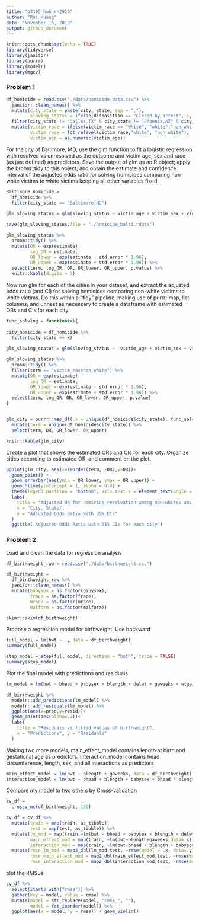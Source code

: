 ```yaml
---
title: "p8105_hw6_rh2916"
author: "Rui Huang"
date: "November 16, 2018"
output: github_document
---
```


```r
knitr::opts_chunk$set(echo = TRUE)
library(tidyverse)
library(janitor)
library(purrr)
library(modelr)
library(mgcv)
```

### Problem 1 

```r
df_homicide = read.csv("./data/homicide-data.csv") %>% 
  janitor::clean_names() %>% 
  mutate(city_state = paste(city, state, sep = ","),
         sloving_status = ifelse(disposition == "Closed by arrest", 1, 0)) %>%
  filter(city_state != "Dallas,TX" & city_state != "Phoenix,AZ" & city_state != "Kansas City,MO" & city_state != "Tulsa,AL") %>%
  mutate(victim_race = ifelse(victim_race == "White", "white","non_white"),
         victim_race = fct_relevel(victim_race,"white", "non_white"),
         victim_age = as.numeric(victim_age))
```

For the city of Baltimore, MD, use the glm function to fit a logistic regression with resolved vs unresolved as the outcome and victim age, sex and race (as just defined) as predictors. Save the output of glm as an R object; apply the broom::tidy to this object; and obtain the estimate and confidence interval of the adjusted odds ratio for solving homicides comparing non-white victims to white victims keeping all other variables fixed.

```r
Baltimore_homicide =
  df_homicide %>% 
  filter(city_state == "Baltimore,MD") 
  
glm_sloving_status = glm(sloving_status ~ victim_age + victim_sex + victim_race, data = Baltimore_homicide, family = binomial())

save(glm_sloving_status,file = "./homicide_balti.rdata")

glm_sloving_status %>% 
  broom::tidy() %>% 
  mutate(OR = exp(estimate),
         log_OR = estimate,
         OR_lower = exp(estimate - std.error * 1.96),
         OR_upper = exp(estimate + std.error * 1.96)) %>%
  select(term, log_OR, OR, OR_lower, OR_upper, p.value) %>% 
  knitr::kable(digits = 3)


```

Now run glm for each of the cities in your dataset, and extract the adjusted odds ratio (and CI) for solving homicides comparing non-white victims to white victims. Do this within a “tidy” pipeline, making use of purrr::map, list columns, and unnest as necessary to create a dataframe with estimated ORs and CIs for each city.

```r

func_solving = function(x){
  
city_homicide = df_homicide %>%
  filter(city_state == x) 
  
glm_sloving_status = glm(sloving_status ~  victim_age + victim_sex + victim_race, data = city_homicide, family = binomial()) 

glm_sloving_status %>% 
  broom::tidy() %>% 
  filter(term == "victim_racenon_white") %>%
  mutate(OR = exp(estimate),
         log_OR = estimate,
         OR_lower = exp(estimate - std.error * 1.96),
         OR_upper = exp(estimate + std.error * 1.96)) %>%
  select(term, log_OR，OR, OR_lower, OR_upper, p.value)
}


glm_city = purrr::map_df(.x = unique(df_homicide$city_state), func_solving) %>%
  mutate(term = unique(df_homicide$city_state)) %>%
  select(term, OR, OR_lower, OR_upper)

knitr::kable(glm_city)
```



Create a plot that shows the estimated ORs and CIs for each city. Organize cities according to estimated OR, and comment on the plot.

```r
ggplot(glm_city, aes(x=reorder(term, -OR),y=OR))+
  geom_point() +
  geom_errorbar(aes(ymin = OR_lower, ymax = OR_upper)) +
  geom_hline(yintercept = 1, alpha = 0.4) +
  theme(legend.position = "bottom", axis.text.x = element_text(angle = 90, hjust = 1), legend.key.width = unit(0.15,'cm')) +
  labs(
    title = "Adjusted OR for homicide resolvation among non-whites and whites by city",
    x = "City, State",
    y = "Adjusted Odds Ratio with 95% CIs"
  )
  ggtitle('Adjusted Odds Ratio with 95% CIs for each city')
```


### Problem 2

Load and clean the data for regression analysis 

```r
df_birthweight_raw = read.csv("./data/birthweight.csv")

df_birthweight = 
  df_birthweight_raw %>% 
  janitor::clean_names() %>% 
  mutate(babysex = as.factor(babysex),
         frace = as.factor(frace),
         mrace = as.factor(mrace),
         malform = as.factor(malform))

skimr::skim(df_birthweight)
```

Propose a regression model for birthweight.
Use backward

```r
full_model = lm(bwt ~ ., data = df_birthweight)
summary(full_model)

step_model = step(full_model, direction = "both", trace = FALSE)
summary(step_model)
```

Plot the final model with predictions and residuals

```r
lm_model = lm(bwt ~ bhead + babysex + blength + delwt + gaweeks + wtgain + smoken, data = df_birthweight)

df_birthweight %>% 
  modelr::add_predictions(lm_model) %>% 
  modelr::add_residuals(lm_model) %>% 
  ggplot(aes(x=pred,y=resid))+
  geom_point(aes(alpha=.2))+
  labs(
    title = "Residuals vs fitted values of birthweight",
    x = "Predictions", y = "Residuals"
  )
```


Making two more models, main_effect_model contains length at birth and gestational age as predictors, interaction_model contains head circumference, length, sex, and all interactions as predictors

```r
main_effect_model = lm(bwt ~ blength + gaweeks, data = df_birthweight)
interaction_model = lm(bwt ~ bhead + blength + babysex + bhead * blength * babysex, data = df_birthweight)
```

Compare my model to two others by Cross-validation

```r
cv_df = 
  crossv_mc(df_birthweight, 100)

cv_df = cv_df %>% 
  mutate(train = map(train, as_tibble),
         test = map(test, as_tibble)) %>% 
  mutate(lm_mod = map(train,~lm(bwt ~ bhead + babysex + blength + delwt + gaweeks + wtgain + smoken, data=.x)),
         main_effect_mod = map(train, ~lm(bwt~blength+gaweeks,data=.x)),
         interaction_mod = map(train, ~lm(bwt~bhead + blength + babysex + bhead * blength * babysex, data=.x))) %>% 
  mutate(rmse_lm_mod = map2_dbl(lm_mod,test, ~rmse(model = .x, data=.y)),
         rmse_main_effect_mod = map2_dbl(main_effect_mod,test, ~rmse(model = .x, data=.y)),
         rmse_interaction_mod = map2_dbl(interaction_mod,test, ~rmse(model = .x, data=.y))) 
```

plot the RMSEs

```r
cv_df %>% 
  select(starts_with("rmse")) %>% 
  gather(key = model, value = rmse) %>% 
  mutate(model = str_replace(model, "rmse_", ""),
         model = fct_inorder(model)) %>% 
  ggplot(aes(x = model, y = rmse)) + geom_violin()
```



